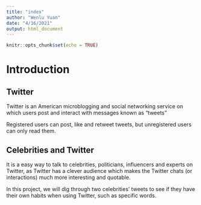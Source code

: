 ```yaml
---
title: "index"
author: "Wenlu Yuan"
date: "4/16/2021"
output: html_document
---
```


```r
knitr::opts_chunk$set(echo = TRUE)
```


# Introduction


## Twitter

Twitter is an American microblogging and social networking service on which users post and interact with messages known as "tweets"

Registered users can post, like and retweet tweets, but unregistered users can only read them.


## Celebrities and Twitter

It is a easy way to talk to celebrities, politicians, influencers and experts on Twitter, as Twitter has a clever audience which makes the Twitter chats (or interactions) much more interesting and quotable.


In this project, we will dig through two celebrities' tweets to see if they have their own habits when using Twitter, such as specific words.

